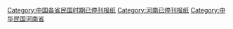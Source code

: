 [[Category:中国各省民国时期已停刊报纸|Category:中国各省民国时期已停刊报纸]]
[[Category:河南已停刊报纸|Category:河南已停刊报纸]]
[[Category:中华民国河南省|Category:中华民国河南省]]